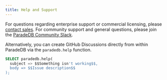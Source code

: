 ```yaml
---
title: Help and Support
---
```


For questions regarding enterprise support or commercial licensing, please [contact sales](mailto:sales@paradedb.com).
For community support and general questions, please join the [ParadeDB Community Slack](https://join.slack.com/t/paradedbcommunity/shared_invite/zt-2lkzdsetw-OiIgbyFeiibd1DG~6wFgTQ).

Alternatively, you can create GitHub Discussions directly from within ParadeDB via the `paradedb.help` function.

```sql
SELECT paradedb.help(
  subject => $$Something isn't working$$,
  body => $$Issue description$$
);
```
